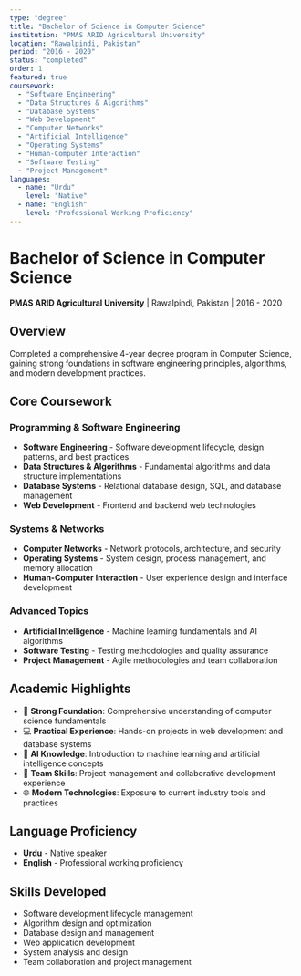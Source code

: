 ```yaml
---
type: "degree"
title: "Bachelor of Science in Computer Science"
institution: "PMAS ARID Agricultural University"
location: "Rawalpindi, Pakistan"
period: "2016 - 2020"
status: "completed"
order: 1
featured: true
coursework:
  - "Software Engineering"
  - "Data Structures & Algorithms"
  - "Database Systems"
  - "Web Development"
  - "Computer Networks"
  - "Artificial Intelligence"
  - "Operating Systems"
  - "Human-Computer Interaction"
  - "Software Testing"
  - "Project Management"
languages:
  - name: "Urdu"
    level: "Native"
  - name: "English"
    level: "Professional Working Proficiency"
---
```


# Bachelor of Science in Computer Science

**PMAS ARID Agricultural University** | Rawalpindi, Pakistan | 2016 - 2020

## Overview

Completed a comprehensive 4-year degree program in Computer Science, gaining strong foundations in software engineering principles, algorithms, and modern development practices.

## Core Coursework

### Programming & Software Engineering
- **Software Engineering** - Software development lifecycle, design patterns, and best practices
- **Data Structures & Algorithms** - Fundamental algorithms and data structure implementations
- **Database Systems** - Relational database design, SQL, and database management
- **Web Development** - Frontend and backend web technologies

### Systems & Networks
- **Computer Networks** - Network protocols, architecture, and security
- **Operating Systems** - System design, process management, and memory allocation
- **Human-Computer Interaction** - User experience design and interface development

### Advanced Topics
- **Artificial Intelligence** - Machine learning fundamentals and AI algorithms
- **Software Testing** - Testing methodologies and quality assurance
- **Project Management** - Agile methodologies and team collaboration

## Academic Highlights

- 🎯 **Strong Foundation**: Comprehensive understanding of computer science fundamentals
- 💻 **Practical Experience**: Hands-on projects in web development and database systems
- 🤖 **AI Knowledge**: Introduction to machine learning and artificial intelligence concepts
- 👥 **Team Skills**: Project management and collaborative development experience
- 🌐 **Modern Technologies**: Exposure to current industry tools and practices

## Language Proficiency

- **Urdu** - Native speaker
- **English** - Professional working proficiency

## Skills Developed

- Software development lifecycle management
- Algorithm design and optimization
- Database design and management
- Web application development
- System analysis and design
- Team collaboration and project management